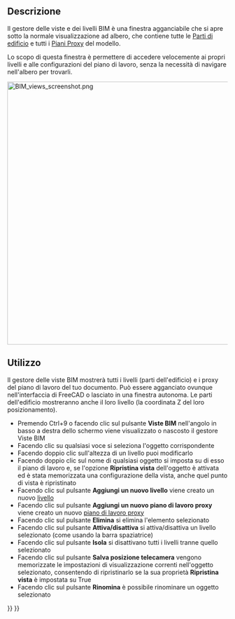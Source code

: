 <languages/>

{{Docnav
|[[BIM_Setup|Setup]]
|[[BIM_ProjectManager|ProjectManager]]
|[[BIM_Workbench|BIM]]
|IconL=BIM_Setup.svg
|IconR=BIM_ProjectManager.svg
|IconC=Workbench_BIM.svg
}}

<div class="mw-translate-fuzzy">
{{GuiCommandAddon/it
|Name=BIM Views
|Name/it=Viste BIM
|Workbenches=[[Image:IFC.svg|16px]] [[BIM Workbench/it|BIM]]
|Addon=BIM
|MenuLocation=Gestione → Viste
}}
</div>

<span id="Description"></span>
==Descrizione==

<div class="mw-translate-fuzzy">
Il gestore delle viste e dei livelli BIM è una finestra agganciabile che si apre sotto la normale visualizzazione ad albero, che contiene tutte le [[Arch BuildingPart/it|Parti di edificio]] e tutti i [[Draft_WorkingPlaneProxy/it|Piani Proxy]] del modello.
</div>

Lo scopo di questa finestra è permettere di accedere velocemente ai propri livelli e alle configurazioni del piano di lavoro, senza la necessità di navigare nell'albero per trovarli.

[[Image:BIM_views_screenshot.png|600px]]
{{Caption|The BIM views and levels manager}}

<span id="Usage"></span>
==Utilizzo==

Il gestore delle viste BIM mostrerà tutti i livelli (parti dell'edificio) e i proxy del piano di lavoro del tuo documento. Può essere agganciato ovunque nell'interfaccia di FreeCAD o lasciato in una finestra autonoma. Le parti dell'edificio mostreranno anche il loro livello (la coordinata Z del loro posizionamento).

<div class="mw-translate-fuzzy">
* Premendo Ctrl+9 o facendo clic sul pulsante '''Viste BIM''' nell'angolo in basso a destra dello schermo viene visualizzato o nascosto il gestore Viste BIM
* Facendo clic su qualsiasi voce si seleziona l'oggetto corrispondente
* Facendo doppio clic sull'altezza di un livello puoi modificarlo
* Facendo doppio clic sul nome di qualsiasi oggetto si imposta su di esso il piano di lavoro e, se l'opzione '''Ripristina vista''' dell'oggetto è attivata ed è stata memorizzata una configurazione della vista, anche quel punto di vista è ripristinato
* Facendo clic sul pulsante '''Aggiungi un nuovo livello''' viene creato un nuovo [[Arch BuildingPart|livello]]
* Facendo clic sul pulsante '''Aggiungi un nuovo piano di lavoro proxy''' viene creato un nuovo [[Draft_WorkingPlaneProxy|piano di lavoro proxy]]
* Facendo clic sul pulsante '''Elimina''' si elimina l'elemento selezionato
* Facendo clic sul pulsante '''Attiva/disattiva''' si attiva/disattiva un livello selezionato (come usando la barra spaziatrice)
* Facendo clic sul pulsante '''Isola''' si disattivano tutti i livelli tranne quello selezionato
* Facendo clic sul pulsante '''Salva posizione telecamera''' vengono memorizzate le impostazioni di visualizzazione correnti nell'oggetto selezionato, consentendo di ripristinarlo se la sua proprietà '''Ripristina vista''' è impostata su True
* Facendo clic sul pulsante '''Rinomina''' è possibile rinominare un oggetto selezionato
</div>


{{Docnav
|[[BIM_Setup|Setup]]
|[[BIM_ProjectManager|ProjectManager]]
|[[BIM_Workbench|BIM]]
|IconL=BIM_Setup.svg
|IconR=BIM_ProjectManager.svg
|IconC=Workbench_BIM.svg
}}

{{BIM_Tools_navi{{#translation:}}}}
{{Userdocnavi{{#translation:}}}}